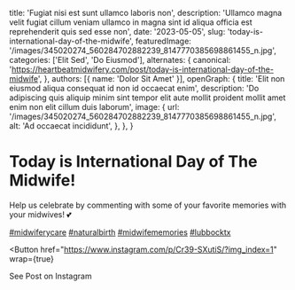   title: 'Fugiat nisi est sunt ullamco laboris non',
  description: 'Ullamco magna velit fugiat cillum veniam ullamco in magna sint id aliqua officia est reprehenderit quis sed esse non',
  date: '2023-05-05',
  slug: 'today-is-international-day-of-the-midwife',
  featuredImage: '/images/345020274_560284702882239_8147770385698861455_n.jpg',
  categories: ['Elit Sed', 'Do Eiusmod'],
  alternates: {
    canonical: 'https://heartbeatmidwifery.com/post/today-is-international-day-of-the-midwife',
  },
  authors: [{ name: 'Dolor Sit Amet' }],
  openGraph: {
    title: 'Elit non eiusmod aliqua consequat id non id occaecat enim',
    description: 'Do adipiscing quis aliquip minim sint tempor elit aute mollit proident mollit amet enim non elit cillum duis laborum',
    image: {
      url: '/images/345020274_560284702882239_8147770385698861455_n.jpg',
      alt: 'Ad occaecat incididunt',
    },
  },
}


# Today is International Day of The Midwife!

<Gallery>
  <GalleryItem
    src="/images/345020274_560284702882239_8147770385698861455_n.jpg"
    size="large"
  />
  <GalleryItem
    src="/images/345201249_150474201153721_1830360783625168144_n.jpg"
    size="large"
  />
  <GalleryItem
    src="/images/345017471_584274043671251_7055465562508216881_n.jpg"
    size="large"
  />
</Gallery>

Help us celebrate by commenting with some of your favorite memories with your midwives! 💕

[#midwiferycare](https://www.instagram.com/explore/tags/midwiferycare/) [#naturalbirth](https://www.instagram.com/explore/tags/naturalbirth/) [#midwifememories](https://www.instagram.com/explore/tags/midwifememories/) [#lubbocktx](https://www.instagram.com/explore/tags/lubbocktx/)

<Button
  href="https://www.instagram.com/p/Cr39-SXutiS/?img_index=1"
  wrap={true}
>
  See Post on Instagram
</Button>
